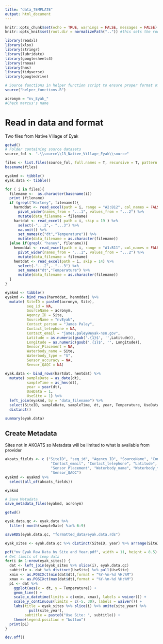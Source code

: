 ```yaml
---
title: "data_TEMPLATE"
output: html_document
---
```


```r
knitr::opts_chunk$set(echo = TRUE, warnings = FALSE, messages = FALSE)
knitr::opts_knit$set(root.dir = normalizePath("..")) #this sets the root.dir up one level back to the project so that paths are relative to the project directory.

library(readxl)
library(xlsx)
library(stringr)
library(lubridate)
library(googlesheets4)
library(rnoaa)
library(hms)
library(tidyverse)
library(googledrive) 
```


```r

# Source functions in helper function script to ensure proper format of saved data
source("helper_functions.R")

acronym = "nv_Eyak_"
#Check marcus's name

```

# Read in data and format
Two files from Native Village of Eyak

```r
getwd()
# Folder containing source datasets
source_fol <- ".\\source\\13_Native_Village_Eyak\\source"

files <- list.files(source_fol, full.names = T, recursive = T, pattern = ".*.csv|.*.xlsx")
basename(files)

eyakmd <- tibble()
eyak.data <- tibble()

for ( i in files){
  filename <-  as.character(basename(i))
  print (filename)
  if (grepl("Hartney", filename)){
    harmddat <- read_excel(path = i, range = "A2:B12", col_names = FALSE) %>% 
      pivot_wider(names_from = "...1", values_from = "...2") %>% 
      mutate(data_filename = filename)
    hartdat <- read_excel( path = i, skip = 19 ) %>% 
      select(-"...2",- "...3") %>% 
      na.omit() %>% 
      set_names(c("dt","Temperature")) %>% 
      mutate(data_filename = as.character(filename))
  }else if(grepl( "heney", filename)){
    henmddat <- read_excel(path = i, range = "A1:B11", col_names = FALSE) %>%
      pivot_wider(names_from = "...1", values_from = "...2") %>%
      mutate(data_filename = filename)
    hentdat <- read_excel(path = i, skip = 14) %>%
      select(-"...2",- "...3") %>% 
      set_names("dt","Temperature") %>%
      mutate(data_filename = as.character(filename))
  }
}
```

```r

eyakmd <- tibble()
eyakmd <- bind_rows(harmddat, henmddat) %>% 
  mutate( SiteID = paste0(acronym, Site),
          seq_id = NA,
          SourceName = acronym,
          Agency_ID = Site,
          SourceName = "nvEyak",
          Contact_person = "James Paley",
          Contact_telephone = NA,
          Contact_email = "james.paley@eyak-nsn.gov",
          Latitude = as.numeric(gsub('.{1}$', '',Latitude)),
          Longitude = as.numeric(gsub('.{1}$', '', Longitude)),
          Sensor_Placement = NA,
          Waterbody_name = Site,
          Waterbody_type = "S",
          Sensor_accuracy = NA,
          Sensor_QAQC = NA)

eyak.data <- bind_rows(hartdat, hentdat) %>% 
  mutate( sampleDate = as_date(dt),
          sampleTime = as_hms(dt),
          year = year(dt),
          UseData = 1,
          UseSite = 1) %>% 
  left_join(eyakmd, by = "data_filename") %>% 
  select(SiteID, sampleDate, sampleTime, dt, year, Temperature, UseData, UseSite) %>% 
  distinct()

summary(eyak.data)

```

## Create Metadata
Sites not in AKOATS so Metadata will be limited to what is available from provider

```r

akoats_fields <- c ("SiteID", "seq_id", "Agency_ID", "SourceName", "Contact_person", 
                     "Contact_email", "Contact_telephone", "Latitude", "Longitude", 
                     "Sensor_Placement", "Waterbody_name", "Waterbody_type", "Sensor_accuracy", 
                     "Sensor_QAQC")
eyakmd <- eyakmd %>% 
  select(all_of(akoats_fields))

eyakmd

# Save Metadata
save_metadata_files(eyakmd, acronym)

```

```r
getwd()

eyak.data.qc <- eyak.data %>% 
  filter( month(sampleDate) %in% 6:9)

saveRDS(eyak.data.qc, "formatted_data/eyak.data.rds")

eyak_sites <- eyak.data.qc %>% distinct(SiteID, year) %>% arrange(SiteID, year)

pdf("nv_Eyak Raw Data by Site and Year.pdf", width = 11, height = 8.5)
# Get limits of temp data 
for(i in 1:nrow(eyak_sites)) {
  dat <- left_join(eyak_sites %>% slice(i), eyak.data.qc)
  subtitle <- dat %>% distinct(UseSite) %>% pull(UseSite)
  xmin <- as.POSIXct(min(dat$dt),format = "%Y-%m-%d %H:%M")
  xmax <- as.POSIXct(max(dat$dt),format = "%Y-%m-%d %H:%M")
  p1 <- dat %>% 
    ggplot(aes(x = dt, y = Temperature)) +
    geom_line() +
    scale_x_datetime(limits = c(xmin, xmax), labels = waiver()) +
    scale_y_continuous(limits = c(-5, 30), labels = waiver()) +
    labs(title = eyak_sites %>% slice(i) %>% unite(site_year) %>%
           pull(site_year),
         subtitle = paste0("Use Site: ", subtitle)) +
    theme(legend.position = "bottom")
  print(p1)
}

dev.off()

```
